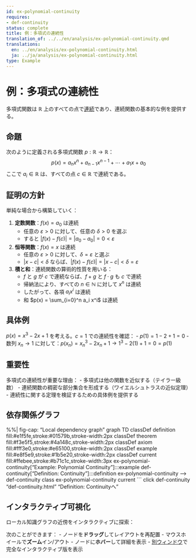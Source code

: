 ```yaml
---
id: ex-polynomial-continuity
requires:
- def-continuity
status: complete
title: 例：多項式の連続性
translation_of: ../../en/analysis/ex-polynomial-continuity.qmd
translations:
  en: ../en/analysis/ex-polynomial-continuity.html
  ja: ../ja/analysis/ex-polynomial-continuity.html
type: Example
---
```


# 例：多項式の連続性 {#ex-polynomial-continuity}

多項式関数は $\mathbb{R}$ 上のすべての点で[連続](def-continuity.qmd)であり、連続関数の基本的な例を提供する。

## 命題

次のように定義される多項式関数 $p: \mathbb{R} \to \mathbb{R}$：
$$p(x) = a_n x^n + a_{n-1} x^{n-1} + \cdots + a_1 x + a_0$$
ここで $a_i \in \mathbb{R}$ は、すべての点 $c \in \mathbb{R}$ で連続である。

## 証明の方針

単純な場合から構築していく：

1. **定数関数**：$f(x) = a_0$ は連続
   - 任意の $\varepsilon > 0$ に対して、任意の $\delta > 0$ を選ぶ
   - すると $|f(x) - f(c)| = |a_0 - a_0| = 0 < \varepsilon$

2. **恒等関数**：$f(x) = x$ は連続
   - 任意の $\varepsilon > 0$ に対して、$\delta = \varepsilon$ と選ぶ
   - $|x - c| < \delta$ ならば、$|f(x) - f(c)| = |x - c| < \delta = \varepsilon$

3. **積と和**：連続関数の算術的性質を用いる：
   - $f$ と $g$ が $c$ で連続ならば、$f + g$ と $f \cdot g$ も $c$ で連続
   - 帰納法により、すべての $n \in \mathbb{N}$ に対して $x^n$ は連続
   - したがって、各項 $a_i x^i$ は連続
   - 和 $p(x) = \sum_{i=0}^n a_i x^i$ は連続

## 具体例

$p(x) = x^3 - 2x + 1$ を考える。$c = 1$ での連続性を確認：
- $p(1) = 1 - 2 + 1 = 0$
- 数列 $x_n \to 1$ に対して：$p(x_n) = x_n^3 - 2x_n + 1 \to 1^3 - 2(1) + 1 = 0 = p(1)$

## 重要性

多項式の連続性が重要な理由：
- 多項式は他の関数を近似する（テイラー級数）
- 連続関数の稠密な部分集合を形成する（ワイエルシュトラスの近似定理）
- 連続性に関する定理を検証するための具体例を提供する

## 依存関係グラフ

%%| fig-cap: "Local dependency graph"
graph TD
    classDef definition fill:#e1f5fe,stroke:#01579b,stroke-width:2px
    classDef theorem fill:#f3e5f5,stroke:#4a148c,stroke-width:2px
    classDef axiom fill:#fff3e0,stroke:#e65100,stroke-width:2px
    classDef example fill:#e8f5e9,stroke:#1b5e20,stroke-width:2px
    classDef current fill:#ffebee,stroke:#b71c1c,stroke-width:3px
    ex-polynomial-continuity["Example: Polynomial Continuity"]:::example
    def-continuity["Definition: Continuity"]:::definition
    ex-polynomial-continuity --> def-continuity
    class ex-polynomial-continuity current
```
    click def-continuity "def-continuity.html" "Definition: Continuityへ"

## インタラクティブ可視化

ローカル知識グラフの近傍をインタラクティブに探索：

::: {.graph-viz data-id="ex-polynomial-continuity" data-width="700" data-height="500"}
:::

次のことができます：
- ノードを**ドラッグ**してレイアウトを再配置
- マウスホイールで**ズーム**イン/アウト
- ノードに**ホバー**して詳細を表示
- [別ウィンドウ](../../output/interactive/ex-polynomial-continuity.html){target="_blank"}で完全なインタラクティブ版を表示
